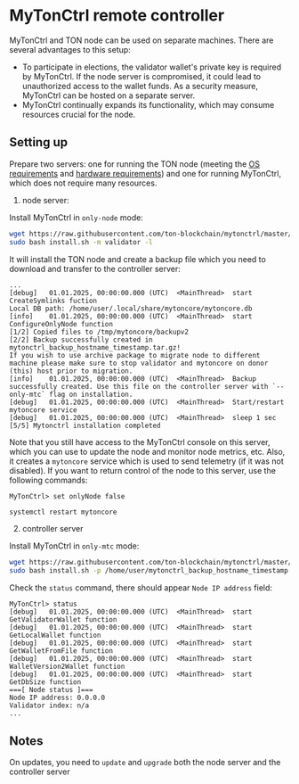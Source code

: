 
# MyTonCtrl remote controller

MyTonCtrl and TON node can be used on separate machines. There are several advantages to this setup:

- To participate in elections, the validator wallet's private key is required by MyTonCtrl. If the node server
  is compromised, it could lead to unauthorized access to the wallet funds. As a security measure, MyTonCtrl can be hosted on a separate server.
- MyTonCtrl continually expands its functionality, which may consume resources crucial for the node.

## Setting up

Prepare two servers: one for running the TON node (meeting the [OS requirements](/v3/guidelines/nodes/running-nodes/full-node#os-requirements) and [hardware requirements](/v3/guidelines/nodes/running-nodes/full-node#hardware-requirements)) and one for running MyTonCtrl, which does not require many resources.

1. node server:

Install MyTonCtrl in `only-node` mode:

```bash
wget https://raw.githubusercontent.com/ton-blockchain/mytonctrl/master/scripts/install.sh
sudo bash install.sh -m validator -l
```

It will install the TON node and create a backup file which you need to download and transfer to the controller server:

```text
...
[debug]   01.01.2025, 00:00:00.000 (UTC)  <MainThread>  start CreateSymlinks fuction
Local DB path: /home/user/.local/share/mytoncore/mytoncore.db
[info]    01.01.2025, 00:00:00.000 (UTC)  <MainThread>  start ConfigureOnlyNode function
[1/2] Copied files to /tmp/mytoncore/backupv2
[2/2] Backup successfully created in mytonctrl_backup_hostname_timestamp.tar.gz!
If you wish to use archive package to migrate node to different machine please make sure to stop validator and mytoncore on donor (this) host prior to migration.
[info]    01.01.2025, 00:00:00.000 (UTC)  <MainThread>  Backup successfully created. Use this file on the controller server with `--only-mtc` flag on installation.
[debug]   01.01.2025, 00:00:00.000 (UTC)  <MainThread>  Start/restart mytoncore service
[debug]   01.01.2025, 00:00:00.000 (UTC)  <MainThread>  sleep 1 sec
[5/5] Mytonctrl installation completed
```

Note that you still have access to the MyTonCtrl console on this server, which you can use to update the node and monitor node metrics, etc.
Also, it creates a `mytoncore` service which is used to send telemetry (if it was not disabled).
If you want to return control of the node to this server, use the following commands:

```text
MyTonCtrl> set onlyNode false
```

```bash
systemctl restart mytoncore
```

2. controller server

Install MyTonCtrl in `only-mtc` mode:

```bash
wget https://raw.githubusercontent.com/ton-blockchain/mytonctrl/master/scripts/install.sh
sudo bash install.sh -p /home/user/mytonctrl_backup_hostname_timestamp.tar.gz -o
```

Check the `status` command, there should appear `Node IP address` field:

```text
MyTonCtrl> status
[debug]   01.01.2025, 00:00:00.000 (UTC)  <MainThread>  start GetValidatorWallet function
[debug]   01.01.2025, 00:00:00.000 (UTC)  <MainThread>  start GetLocalWallet function
[debug]   01.01.2025, 00:00:00.000 (UTC)  <MainThread>  start GetWalletFromFile function
[debug]   01.01.2025, 00:00:00.000 (UTC)  <MainThread>  start WalletVersion2Wallet function
[debug]   01.01.2025, 00:00:00.000 (UTC)  <MainThread>  start GetDbSize function
===[ Node status ]===
Node IP address: 0.0.0.0
Validator index: n/a
...
```

## Notes

On updates, you need to `update` and `upgrade` both the node server and the controller server

<Feedback />
